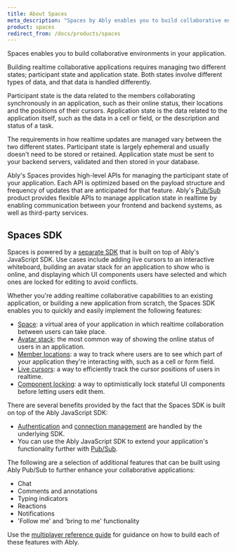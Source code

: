 ```yaml
---
title: About Spaces
meta_description: "Spaces by Ably enables you to build collaborative environments in your application."
product: spaces
redirect_from: /docs/products/spaces
---
```


Spaces enables you to build collaborative environments in your application.

Building realtime collaborative applications requires managing two different states; participant state and application state. Both states involve different types of data, and that data is handled differently.

Participant state is the data related to the members collaborating synchronously in an application, such as their online status, their locations and the positions of their cursors. Application state is the data related to the application itself, such as the data in a cell or field, or the description and status of a task.

The requirements in how realtime updates are managed vary between the two different states. Participant state is largely ephemeral and usually doesn't need to be stored or retained. Application state must be sent to your backend servers, validated and then stored in your database.

Ably's Spaces provides high-level APIs for managing the participant state of your application. Each API is optimized based on the payload structure and frequency of updates that are anticipated for that feature. Ably's [Pub/Sub](/docs/basics) product provides flexible APIs to manage application state in realtime by enabling communication between your frontend and backend systems, as well as third-party services.

## Spaces SDK <a id="sdk"/>

Spaces is powered by a [separate SDK](/docs/spaces) that is built on top of Ably's JavaScript SDK. Use cases include adding live cursors to an interactive whiteboard, building an avatar stack for an application to show who is online, and displaying which UI components users have selected and which ones are locked for editing to avoid conflicts.

Whether you're adding realtime collaborative capabilities to an existing application, or building a new application from scratch, the Spaces SDK enables you to quickly and easily implement the following features:

* [Space](/docs/spaces/space): a virtual area of your application in which realtime collaboration between users can take place.
* [Avatar stack](/docs/spaces/avatar): the most common way of showing the online status of users in an application.
* [Member locations](/docs/spaces/locations): a way to track where users are to see which part of your application they're interacting with, such as a cell or form field.
* [Live cursors](/docs/spaces/cursors): a way to efficiently track the cursor positions of users in realtime.
* [Component locking](/docs/spaces/locking): a way to optimistically lock stateful UI components before letting users edit them.

There are several benefits provided by the fact that the Spaces SDK is built on top of the Ably JavaScript SDK:

* [Authentication](/docs/auth) and [connection management](/docs/connect) are handled by the underlying SDK.
* You can use the Ably JavaScript SDK to extend your application's functionality further with [Pub/Sub](/docs/basics).

The following are a selection of additional features that can be built using Ably Pub/Sub to further enhance your collaborative applications:

* Chat
* Comments and annotations
* Typing indicators
* Reactions
* Notifications
* 'Follow me' and 'bring to me' functionality

Use the [multiplayer reference guide](https://ably.com/reference-guide-multiplayer#multiplayer-features) for guidance on how to build each of these features with Ably.

